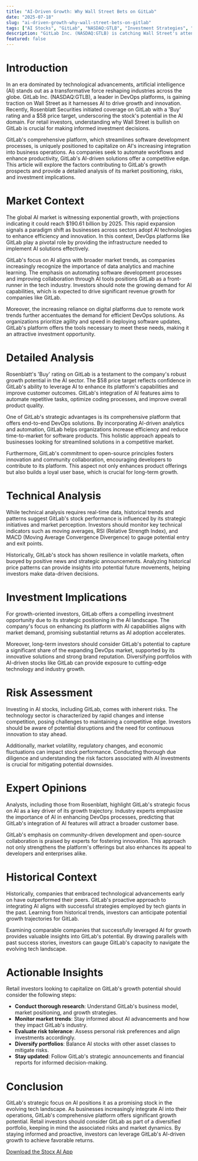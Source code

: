 ```yaml
---
title: "AI-Driven Growth: Why Wall Street Bets on GitLab"
date: "2025-07-18"
slug: "ai-driven-growth-why-wall-street-bets-on-gitlab"
tags: ["AI Stocks", "GitLab", "NASDAQ:GTLB", "Investment Strategies", "Tech Stocks", "Market Analysis", "Risk Management", "Stock Market Trends", "DevOps Platforms", "Artificial Intelligence"]
description: "GitLab Inc. (NASDAQ:GTLB) is catching Wall Street's attention as a promising AI stock, with many analysts predicting significant growth fueled by artificial intelligence advancements. Recently, Rosenblatt Securities initiated coverage on GitLab with a 'Buy' rating and a $58 price target, signaling confidence in its potential. The emphasis on AI comes as businesses increasingly integrate machine learning and data analytics into their operations, positioning GitLab as a pivotal player in this evolving landscape. This article will delve into the reasons behind the bullish outlook on GitLab, providing retail investors with a comprehensive understanding of the market dynamics, investment implications, and potential risks associated with this stock. We'll explore the broader market trends, analyze expert opinions, and evaluate historical contexts to offer actionable insights for investors eyeing AI-driven opportunities."
featured: false
---
```


# Introduction

In an era dominated by technological advancements, artificial intelligence (AI) stands out as a transformative force reshaping industries across the globe. GitLab Inc. (NASDAQ:GTLB), a leader in DevOps platforms, is gaining traction on Wall Street as it harnesses AI to drive growth and innovation. Recently, Rosenblatt Securities initiated coverage on GitLab with a 'Buy' rating and a $58 price target, underscoring the stock's potential in the AI domain. For retail investors, understanding why Wall Street is bullish on GitLab is crucial for making informed investment decisions.

GitLab's comprehensive platform, which streamlines software development processes, is uniquely positioned to capitalize on AI's increasing integration into business operations. As companies seek to automate workflows and enhance productivity, GitLab's AI-driven solutions offer a competitive edge. This article will explore the factors contributing to GitLab's growth prospects and provide a detailed analysis of its market positioning, risks, and investment implications.

# Market Context

The global AI market is witnessing exponential growth, with projections indicating it could reach $190.61 billion by 2025. This rapid expansion signals a paradigm shift as businesses across sectors adopt AI technologies to enhance efficiency and innovation. In this context, DevOps platforms like GitLab play a pivotal role by providing the infrastructure needed to implement AI solutions effectively.

GitLab's focus on AI aligns with broader market trends, as companies increasingly recognize the importance of data analytics and machine learning. The emphasis on automating software development processes and improving collaboration through AI tools positions GitLab as a front-runner in the tech industry. Investors should note the growing demand for AI capabilities, which is expected to drive significant revenue growth for companies like GitLab.

Moreover, the increasing reliance on digital platforms due to remote work trends further accentuates the demand for efficient DevOps solutions. As organizations prioritize agility and speed in deploying software updates, GitLab's platform offers the tools necessary to meet these needs, making it an attractive investment opportunity.

# Detailed Analysis

Rosenblatt's 'Buy' rating on GitLab is a testament to the company's robust growth potential in the AI sector. The $58 price target reflects confidence in GitLab's ability to leverage AI to enhance its platform's capabilities and improve customer outcomes. GitLab's integration of AI features aims to automate repetitive tasks, optimize coding processes, and improve overall product quality.

One of GitLab's strategic advantages is its comprehensive platform that offers end-to-end DevOps solutions. By incorporating AI-driven analytics and automation, GitLab helps organizations increase efficiency and reduce time-to-market for software products. This holistic approach appeals to businesses looking for streamlined solutions in a competitive market.

Furthermore, GitLab's commitment to open-source principles fosters innovation and community collaboration, encouraging developers to contribute to its platform. This aspect not only enhances product offerings but also builds a loyal user base, which is crucial for long-term growth.

# Technical Analysis

While technical analysis requires real-time data, historical trends and patterns suggest GitLab's stock performance is influenced by its strategic initiatives and market perception. Investors should monitor key technical indicators such as moving averages, RSI (Relative Strength Index), and MACD (Moving Average Convergence Divergence) to gauge potential entry and exit points.

Historically, GitLab's stock has shown resilience in volatile markets, often buoyed by positive news and strategic announcements. Analyzing historical price patterns can provide insights into potential future movements, helping investors make data-driven decisions.

# Investment Implications

For growth-oriented investors, GitLab offers a compelling investment opportunity due to its strategic positioning in the AI landscape. The company's focus on enhancing its platform with AI capabilities aligns with market demand, promising substantial returns as AI adoption accelerates.

Moreover, long-term investors should consider GitLab's potential to capture a significant share of the expanding DevOps market, supported by its innovative solutions and strong brand reputation. Diversifying portfolios with AI-driven stocks like GitLab can provide exposure to cutting-edge technology and industry growth.

# Risk Assessment

Investing in AI stocks, including GitLab, comes with inherent risks. The technology sector is characterized by rapid changes and intense competition, posing challenges to maintaining a competitive edge. Investors should be aware of potential disruptions and the need for continuous innovation to stay ahead.

Additionally, market volatility, regulatory changes, and economic fluctuations can impact stock performance. Conducting thorough due diligence and understanding the risk factors associated with AI investments is crucial for mitigating potential downsides.

# Expert Opinions

Analysts, including those from Rosenblatt, highlight GitLab's strategic focus on AI as a key driver of its growth trajectory. Industry experts emphasize the importance of AI in enhancing DevOps processes, predicting that GitLab's integration of AI features will attract a broader customer base.

GitLab's emphasis on community-driven development and open-source collaboration is praised by experts for fostering innovation. This approach not only strengthens the platform's offerings but also enhances its appeal to developers and enterprises alike.

# Historical Context

Historically, companies that embraced technological advancements early on have outperformed their peers. GitLab's proactive approach to integrating AI aligns with successful strategies employed by tech giants in the past. Learning from historical trends, investors can anticipate potential growth trajectories for GitLab.

Examining comparable companies that successfully leveraged AI for growth provides valuable insights into GitLab's potential. By drawing parallels with past success stories, investors can gauge GitLab's capacity to navigate the evolving tech landscape.

# Actionable Insights

Retail investors looking to capitalize on GitLab's growth potential should consider the following steps:
- **Conduct thorough research**: Understand GitLab's business model, market positioning, and growth strategies.
- **Monitor market trends**: Stay informed about AI advancements and how they impact GitLab's industry.
- **Evaluate risk tolerance**: Assess personal risk preferences and align investments accordingly.
- **Diversify portfolios**: Balance AI stocks with other asset classes to mitigate risks.
- **Stay updated**: Follow GitLab's strategic announcements and financial reports for informed decision-making.

# Conclusion

GitLab's strategic focus on AI positions it as a promising stock in the evolving tech landscape. As businesses increasingly integrate AI into their operations, GitLab's comprehensive platform offers significant growth potential. Retail investors should consider GitLab as part of a diversified portfolio, keeping in mind the associated risks and market dynamics. By staying informed and proactive, investors can leverage GitLab's AI-driven growth to achieve favorable returns.

[Download the Stocx AI App](https://stocx.co)
